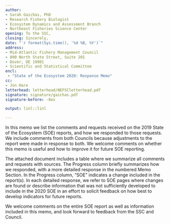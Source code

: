 ```yaml
---
author:
- Sarah Gaichas, PhD
- Research Fishery Biologist
- Ecosystem Dynamics and Assessment Branch
- Northeast Fisheries Science Center
opening: To the SSC,
closing: Sincerely,
date: "`r format(Sys.time(), '%d %B, %Y')`"
address:
- Mid-Atlantic Fishery Management Council
- 800 North State Street, Suite 201 
- Dover, DE 19901
- Scientific and Statistical Committee
encl:
 - "State of the Ecosystem 2020: Response Memo"
cc:
- Jon Hare
letterhead: letterhead/NEFSCletterhead.pdf
signature: signature/gaichas.pdf
signature-before: -8ex

output: linl::linl

---
```


In this memo we list the comments and requests received on the 2019 State of the Ecosystem (SOE) reports, and how we responded to those requests. We include comments from both Councils because adjustments to the report were made in response to both. We welcome comments on whether this memo is useful and how to improve it for future SOE reporting.

The attached document includes a table where we summarize all comments and requests with sources. The Progress column briefly summarizes how we responded, with a more detailed response in the numbered Memo Section. In the Progress column, "SOE" indicates a change included in the report(s). In each detailed response, we refer to SOE pages where changes are found or describe information that was not sufficiently developed to include in the 2020 SOE in an effort to solicit feedback on how best to develop indicators for future reports.

We welcome comments on the entire SOE report as well as information included in this memo, and look forward to feedback from the SSC and Council.

